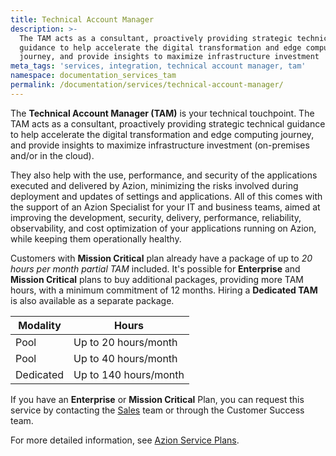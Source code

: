 ```yaml
---
title: Technical Account Manager
description: >-
  The TAM acts as a consultant, proactively providing strategic technical
  guidance to help accelerate the digital transformation and edge computing
  journey, and provide insights to maximize infrastructure investment
meta_tags: 'services, integration, technical account manager, tam'
namespace: documentation_services_tam
permalink: /documentation/services/technical-account-manager/
---
```


The **Technical Account Manager (TAM)** is your technical touchpoint. The TAM acts as a consultant, proactively providing strategic technical guidance to help accelerate the digital transformation and edge computing journey, and provide insights to maximize infrastructure investment (on-premises and/or in the cloud).

They also help with the use, performance, and security of the applications executed and delivered by Azion, minimizing the risks involved during deployment and updates of settings and applications. All of this comes with the support of an Azion Specialist for your IT and business teams, aimed at improving the development, security, delivery, performance, reliability, observability, and cost optimization of your applications running on Azion, while keeping them operationally healthy.

Customers with **Mission Critical** plan already have a package of up to *20 hours per month partial TAM* included. It's possible for **Enterprise** and **Mission Critical** plans to buy additional packages, providing more TAM hours, with a minimum commitment of 12 months. Hiring a **Dedicated TAM** is also available as a separate package.

| Modality | Hours                 | 
| -------- | --------------------- |
| Pool     | Up to 20 hours/month  | 
| Pool     | Up to 40 hours/month  | 
| Dedicated | Up to 140 hours/month | 

If you have an **Enterprise** or **Mission Critical** Plan, you can request this service by contacting the [Sales](https://www.azion.com/en/contact-sales/) team or through the Customer Success team. 

For more detailed information, see [Azion Service Plans](https://www.azion.com/en/professional-services/).
